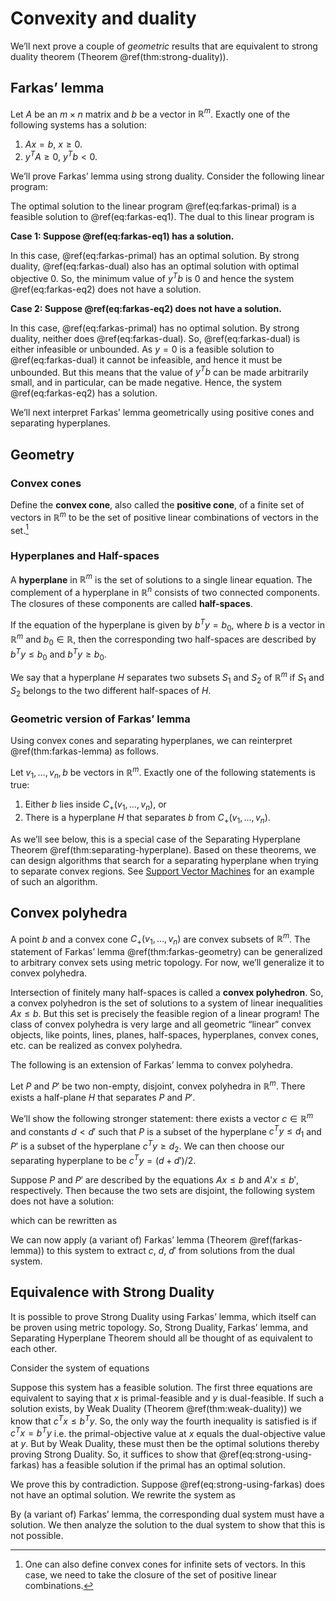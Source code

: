 # Convexity and duality

We'll next prove a couple of *geometric* results that are equivalent to strong duality theorem (Theorem \@ref(thm:strong-duality)).

## Farkas' lemma

::: {.theorem #farkas-lemma name="Farkas' lemma"}

Let $A$ be an $m \times n$ matrix and $b$ be a vector in $\mathbb{R}^m$.
Exactly one of the following systems has a solution: 

\begin{align}
  A x & = b \\ 
  x & \ge 0.
(\#eq:farkas-eq1)
\end{align}


\begin{align}
  y^T A & \ge 0 \\ 
  y^T b & < 0.
(\#eq:farkas-eq2)
\end{align}



1. $A x = b$, $x \ge 0.$
2. $y^T A \ge 0$, $y^T b < 0.$

:::

::: {.proof}

We'll prove Farkas' lemma using strong duality. Consider the following linear program: 

\begin{equation}
  \begin{array}{llll}
    \mbox{maximize: } & 0 \\
    \mbox{subject to: } 
      & A x & = & b \\ 
      & x & \ge & 0.
  \end{array}
(\#eq:farkas-primal)
\end{equation}

The optimal solution to the linear program \@ref(eq:farkas-primal) is a feasible solution to \@ref(eq:farkas-eq1). The dual to this linear program is 

\begin{equation}
  \begin{array}{llll}
    \mbox{minimize: } & y^T b \\
    \mbox{subject to: } 
      & y^T A & \ge & 0.
  \end{array}
(\#eq:farkas-dual)
\end{equation}


**Case 1: Suppose \@ref(eq:farkas-eq1) has a solution.**

In this case, \@ref(eq:farkas-primal) has an optimal solution. By strong duality, \@ref(eq:farkas-dual) also has an optimal solution with optimal objective $0$. So, the minimum value of $y^T b$ is $0$ and hence the system \@ref(eq:farkas-eq2) does not have a solution.

**Case 2: Suppose \@ref(eq:farkas-eq2) does not have a solution.**

In this case, \@ref(eq:farkas-primal) has no optimal solution. By strong duality, neither does \@ref(eq:farkas-dual). So, \@ref(eq:farkas-dual) is either infeasible or unbounded. As $y = 0$ is a feasible solution to \@ref(eq:farkas-dual) it cannot be infeasible, and hence it must be unbounded. But this means that the value of $y^T b$ can be made arbitrarily small, and in particular, can be made negative. Hence, the system \@ref(eq:farkas-eq2) has a solution.

:::

We'll next interpret Farkas' lemma geometrically using positive cones and separating hyperplanes.

## Geometry

### Convex cones 

<!-- Let $\{v_1, \dots, v_n\}$ be a set of vectors in $\mathbb{R}^m$.  -->
Define the **convex cone**, also called the **positive cone**, of a finite set of vectors in $\mathbb{R}^m$ to be the set of positive linear combinations of vectors in the set.^[One can also define convex cones for infinite sets of vectors. In this case, we need to take the closure of the set of positive linear combinations.] 

\begin{align}
  C_+(v_1, \dots, v_n) & := \{c_1 v_1 + \dots + c_n v_n \mid c_i \ge 0 \}.
\end{align}

### Hyperplanes and Half-spaces

A **hyperplane** in $\mathbb{R}^m$ is the set of solutions to a single linear equation. 
The complement of a hyperplane in $\mathbb{R}^n$ consists of two connected components. The closures of these components are called **half-spaces**.

If the equation of the hyperplane is given by $b^T y = b_0$, where $b$ is a vector in $\mathbb{R}^m$ and $b_0 \in \mathbb{R}$, then the corresponding two half-spaces are described by $b^T y \le b_0$ and $b^T y \ge b_0$.

We say that a hyperplane $H$ separates two subsets $S_1$ and $S_2$ of $\mathbb{R}^m$ if $S_1$ and $S_2$ belongs to the two different half-spaces of $H$.


### Geometric version of Farkas' lemma

Using convex cones and separating hyperplanes, we can reinterpret \@ref(thm:farkas-lemma) as follows.

::: {.theorem #farkas-geometry name="Geometric version of Farkas' lemma"}

Let $v_1, \dots, v_n, b$ be vectors in $\mathbb{R}^m$. Exactly one of the following statements is true:

1. Either $b$ lies inside $C_+(v_1, \dots, v_n)$, or 
2. There is a hyperplane $H$ that separates $b$ from $C_+(v_1, \dots, v_n)$.

:::

As we'll see below, this is a special case of the Separating Hyperplane Theorem \@ref(thm:separating-hyperplane). Based on these theorems, we can design algorithms that search for a separating hyperplane when trying to separate convex regions. See [Support Vector Machines](https://en.wikipedia.org/wiki/Support-vector_machine) for an example of such an algorithm.

## Convex polyhedra

A point $b$ and a convex cone $C_+(v_1, \dots, v_n)$ are convex subsets of $\mathbb{R}^m$. The statement of Farkas' lemma \@ref(thm:farkas-geometry) can be generalized to arbitrary convex sets using metric topology. For now, we'll generalize it to convex polyhedra.

Intersection of finitely many half-spaces is called a **convex polyhedron**. So, a convex polyhedron is the set of solutions to a system of linear inequalities $A x \le b$. But this set is precisely the feasible region of a linear program! The class of convex polyhedra is very large and all geometric "linear" convex objects, like points, lines, planes, half-spaces, hyperplanes, convex cones, etc. can be realized as convex polyhedra. 

The following is an extension of Farkas' lemma to convex polyhedra.

::: {.theorem #separating-hyperplane-theorem name="Separating Hyperplane Theorem"}

Let $P$ and $P'$ be two non-empty, disjoint, convex polyhedra in $\mathbb{R}^m$. There exists a half-plane $H$ that separates $P$ and $P'$.

:::

::: {.proof} 

We'll show the following stronger statement: there exists a vector $c \in \mathbb{R}^m$ and constants $d < d'$ such that $P$ is a subset of the hyperplane $c^T y \le d_1$ and $P'$ is a subset of the hyperplane $c^T y \ge d_2$. We can then choose our separating hyperplane to be $c^T y = (d + d')/2$.

Suppose $P$ and $P'$ are described by the equations $A x \le b$ and $A'x \le b'$, respectively. Then because the two sets are disjoint, the following system does not have a solution: 

\begin{align}
  A x &\le b \\
  A'x &\le b'
\end{align}

which can be rewritten as 

\begin{align}
  \begin{bmatrix} A \\ A' \end{bmatrix} x & \le \begin{bmatrix} b \\ b' \end{bmatrix}.
\end{align}

We can now apply (a variant of) Farkas' lemma (Theorem \@ref(farkas-lemma)) to this system to extract $c$, $d$, $d'$ from solutions from the dual system.
:::

## Equivalence with Strong Duality

It is possible to prove Strong Duality using Farkas' lemma, which itself can be proven using metric topology. So, Strong Duality, Farkas' lemma, and Separating Hyperplane Theorem should all be thought of as equivalent to each other.

:::{.proof}
Consider the system of equations 

\begin{equation}
\begin{split}
Ax & \le b \\
-A^T y & \le -c \\ 
x, y & \ge 0 \\
-c^T x + b^T y & \le 0.
\end{split}
(\#eq:strong-using-farkas)
\end{equation}

Suppose this system has a feasible solution. The first three equations are equivalent to saying that $x$ is primal-feasible and $y$ is dual-feasible. If such a solution exists, by Weak Duality (Theorem \@ref(thm:weak-duality)) we know that $c^T x \le b^T y$. So, the only way the fourth inequality is satisfied is if $c^T x = b^T y$ i.e. the primal-objective value at $x$ equals the dual-objective value at $y$. But by Weak Duality, these must then be the optimal solutions thereby proving Strong Duality. So, it suffices to show that \@ref(eq:strong-using-farkas) has a feasible solution if the primal has an optimal solution.

We prove this by contradiction. Suppose \@ref(eq:strong-using-farkas) does not have an optimal solution. We rewrite the system as 

\begin{equation}
  \begin{split}
    \begin{bmatrix} A & 0 \\ 0 & -A^T \\ -c^T & b^T \end{bmatrix}
    \begin{bmatrix} x \\ y  \end{bmatrix}
      & \le 
    \begin{bmatrix} b \\ -c \\ 0 \end{bmatrix} \\
    x, y & \ge 0.
  \end{split}
\end{equation}

By (a variant of) Farkas' lemma, the corresponding dual system must have a solution. We then analyze the solution to the dual system to show that this is not possible.

<!-- 
By (a variant of) Farkas' lemma, the following dual system must have a solution.

\begin{equation}
  \begin{split}
    \begin{bmatrix} z^T & w^T & t \end{bmatrix}
      \begin{bmatrix} b \\ -c \\ 0 \end{bmatrix} & \le 0 \\
    \begin{bmatrix} z^T & w^T & t \end{bmatrix}
      \begin{bmatrix} A & 0 \\ 0 & -A^T \\ -c^T & b^T \end{bmatrix}
        & \ge 0\\
    z, w, t & \ge 0.
  \end{split}
\end{equation}

which can be rewritten as 

\begin{equation}
  \begin{split}
    z^T b & < w^T c \\
    z^T A & \ge t c^T \\
    t b^T & \ge w^T A^T \\
    z, w, t & \ge 0.
  \end{split}
\end{equation}

We then multiply the second inequality by $w$ and the third inequality by $z$ on the right to obtain 

\begin{equation}
  \begin{split}
    z^T b & < w^T c \\
    z^T A w & \ge t c^T w \\
    t b^T z & \ge w^T A^T z \\
    z, w, t & \ge 0.
  \end{split}
\end{equation}

Transposing the second inequality and combining the second and third inequalities we get 

\begin{equation}
  \begin{split}
    z^T b & < w^T c \\
    t z^T b & \ge t w^T c \\
    z, w, t & \ge 0.
  \end{split}
\end{equation}

If $t > 0$, this is not possible, so we must have $t = 0$. Plugging $t = 0$ back in the original dual system we get, that the following system has a solution.

\begin{equation}
  \begin{split}
    z^T b & < w^T c \\
    z^T A w & \ge 0\\
    0 & \ge w^T A^T z \\
    z, w & \ge 0.
  \end{split}
\end{equation}

But now we apply (variant of) Farkas' lemma to this system again to say that the following system does not have a solution. 

\begin{equation}
  \begin{split}
    \begin{bmatrix} A & 0 \\ 0 & -A^T \\ -c^T & b^T \end{bmatrix}
    \begin{bmatrix} x \\ y  \end{bmatrix}
      & \le 
    x, y & \ge 0.
  \end{split}
\end{equation}

But this is a contradiction as we know that both the primal and dual systems have a solution. -->


:::